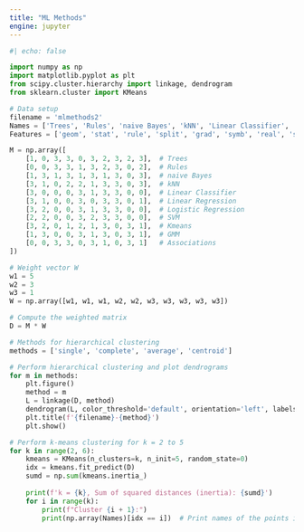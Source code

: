 ```yaml
---
title: "ML Methods"
engine: jupyter
---
```


```python

#| echo: false

import numpy as np
import matplotlib.pyplot as plt
from scipy.cluster.hierarchy import linkage, dendrogram
from sklearn.cluster import KMeans

# Data setup
filename = 'mlmethods2'
Names = ['Trees', 'Rules', 'naive Bayes', 'kNN', 'Linear Classifier', 'Linear Regression', 'Logistic Regression', 'SVM', 'Kmeans', 'GMM', 'Associations']
Features = ['geom', 'stat', 'rule', 'split', 'grad', 'symb', 'real', 'sup', 'unsup', 'multi']

M = np.array([
    [1, 0, 3, 3, 0, 3, 2, 3, 2, 3],  # Trees
    [0, 0, 3, 3, 1, 3, 2, 3, 0, 2],  # Rules
    [1, 3, 1, 3, 1, 3, 1, 3, 0, 3],  # naive Bayes
    [3, 1, 0, 2, 2, 1, 3, 3, 0, 3],  # kNN
    [3, 0, 0, 0, 3, 1, 3, 3, 0, 0],  # Linear Classifier
    [3, 1, 0, 0, 3, 0, 3, 3, 0, 1],  # Linear Regression
    [3, 2, 0, 0, 3, 1, 3, 3, 0, 0],  # Logistic Regression
    [2, 2, 0, 0, 3, 2, 3, 3, 0, 0],  # SVM
    [3, 2, 0, 1, 2, 1, 3, 0, 3, 1],  # Kmeans
    [1, 3, 0, 0, 3, 1, 3, 0, 3, 1],  # GMM
    [0, 0, 3, 3, 0, 3, 1, 0, 3, 1]   # Associations
])

# Weight vector W
w1 = 5
w2 = 3
w3 = 1
W = np.array([w1, w1, w1, w2, w2, w3, w3, w3, w3, w3])

# Compute the weighted matrix
D = M * W

# Methods for hierarchical clustering
methods = ['single', 'complete', 'average', 'centroid']

# Perform hierarchical clustering and plot dendrograms
for m in methods:
    plt.figure()
    method = m
    L = linkage(D, method)
    dendrogram(L, color_threshold='default', orientation='left', labels=Names)
    plt.title(f'{filename}-{method}')
    plt.show()

# Perform k-means clustering for k = 2 to 5
for k in range(2, 6):
    kmeans = KMeans(n_clusters=k, n_init=5, random_state=0)
    idx = kmeans.fit_predict(D)
    sumd = np.sum(kmeans.inertia_)
    
    print(f'k = {k}, Sum of squared distances (inertia): {sumd}')
    for i in range(k):
        print(f"Cluster {i + 1}:")
        print(np.array(Names)[idx == i])  # Print names of the points in each cluster


```